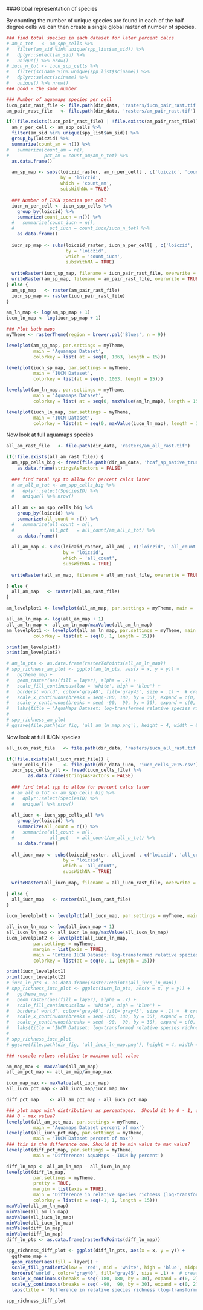 ###Global representation of species

By counting the number of unique species are found in each of the half degree cells we can then create a single global raster of number of species.


```r

### find total species in each dataset for later percent calcs
# am_n_tot   <- am_spp_cells %>% 
#   filter(am_sid %in% unique(spp_list$am_sid)) %>%
#   dplyr::select(am_sid) %>% 
#   unique() %>% nrow()
# iucn_n_tot <- iucn_spp_cells %>% 
#   filter(sciname %in% unique(spp_list$sciname)) %>%
#   dplyr::select(sciname) %>% 
#   unique() %>% nrow()
### good - the same number

### Number of aquamaps species per cell
iucn_pair_rast_file <- file.path(dir_data, 'rasters/iucn_pair_rast.tif')
am_pair_rast_file   <- file.path(dir_data, 'rasters/am_pair_rast.tif')

if(!file.exists(iucn_pair_rast_file) | !file.exists(am_pair_rast_file)) {
  am_n_per_cell <- am_spp_cells %>%
  filter(am_sid %in% unique(spp_list$am_sid)) %>%
  group_by(loiczid) %>%
  summarize(count_am = n()) %>%
#   summarize(count_am = n(),
#             pct_am = count_am/am_n_tot) %>%
  as.data.frame()

  am_sp_map <- subs(loiczid_raster, am_n_per_cell[ , c('loiczid', 'count_am')], 
                    by = 'loiczid', 
                    which = 'count_am', 
                    subsWithNA = TRUE)
  
  ### Number of IUCN species per cell
  iucn_n_per_cell <- iucn_spp_cells %>%
    group_by(loiczid) %>%
    summarize(count_iucn = n()) %>%
  #   summarize(count_iucn = n(),
  #             pct_iucn = count_iucn/iucn_n_tot) %>%
    as.data.frame()
  
  iucn_sp_map <- subs(loiczid_raster, iucn_n_per_cell[ , c('loiczid', 'count_iucn')], 
                      by = 'loiczid', 
                      which = 'count_iucn', 
                      subsWithNA = TRUE)
  
  writeRaster(iucn_sp_map, filename = iucn_pair_rast_file, overwrite = TRUE)
  writeRaster(am_sp_map, filename = am_pair_rast_file, overwrite = TRUE)
} else {
  am_sp_map   <- raster(am_pair_rast_file)
  iucn_sp_map <- raster(iucn_pair_rast_file)
}

am_ln_map <- log(am_sp_map + 1)
iucn_ln_map <- log(iucn_sp_map + 1)

### Plot both maps
myTheme <- rasterTheme(region = brewer.pal('Blues', n = 9))

levelplot(am_sp_map, par.settings = myTheme, 
          main = 'Aquamaps Dataset', 
          colorkey = list( at = seq(0, 1063, length = 15)))

levelplot(iucn_sp_map, par.settings = myTheme, 
          main = 'IUCN Dataset', 
          colorkey = list(at = seq(0, 1063, length = 15)))

levelplot(am_ln_map, par.settings = myTheme, 
          main = 'Aquamaps Dataset', 
          colorkey = list( at = seq(0, maxValue(am_ln_map), length = 15)))

levelplot(iucn_ln_map, par.settings = myTheme, 
          main = 'IUCN Dataset', 
          colorkey = list(at = seq(0, maxValue(iucn_ln_map), length = 15)))

```

Now look at full aquamaps species

```r

all_am_rast_file   <- file.path(dir_data, 'rasters/am_all_rast.tif')

if(!file.exists(all_am_rast_file)) {
  am_spp_cells_big <- fread(file.path(dir_am_data, 'hcaf_sp_native_trunc.csv')) %>%
    as.data.frame(stringsAsFactors = FALSE)
  
  ### find total spp to allow for percent calcs later
  # am_all_n_tot <- am_spp_cells_big %>% 
  #   dplyr::select(SpeciesID) %>% 
  #   unique() %>% nrow()
  
  all_am <- am_spp_cells_big %>%
    group_by(loiczid) %>%
    summarize(all_count = n()) %>%
  #   summarize(all_count = n(),
  #             all_pct   = all_count/am_all_n_tot) %>%
    as.data.frame()
  
  all_am_map <- subs(loiczid_raster, all_am[ , c('loiczid', 'all_count')], 
                     by = 'loiczid', 
                     which = 'all_count', 
                     subsWithNA = TRUE)
  
  writeRaster(all_am_map, filename = all_am_rast_file, overwrite = TRUE)

} else {
  all_am_map   <- raster(all_am_rast_file)
}

am_levelplot1 <- levelplot(all_am_map, par.settings = myTheme, main = 'Entire Aquamaps Dataset')

all_am_ln_map <- log(all_am_map + 1)
all_am_ln_map <- all_am_ln_map/maxValue(all_am_ln_map)
am_levelplot1 <- levelplot(all_am_ln_map, par.settings = myTheme, main = 'Entire Aquamaps Dataset: log-transformed relative species richness', 
          colorkey = list(at = seq(0, 1, length = 15)))

print(am_levelplot1)
print(am_levelplot2)

# am_ln_pts <- as.data.frame(rasterToPoints(all_am_ln_map))
# spp_richness_am_plot <- ggplot(am_ln_pts, aes(x = x, y = y)) +
#   ggtheme_map + 
#   geom_raster(aes(fill = layer), alpha = .7) +
#   scale_fill_continuous(low = 'white', high = 'blue') +
#   borders('world', color='gray40', fill='gray45', size = .1) +  # create a layer of borders
#   scale_x_continuous(breaks = seq(-180, 180, by = 30), expand = c(0, 2)) +
#   scale_y_continuous(breaks = seq( -90,  90, by = 30), expand = c(0, 2)) +
#   labs(title = 'AquaMaps Dataset: log-transformed relative species richness', x = NULL, y = NULL, fill = NULL) 
# 
# spp_richness_am_plot
# ggsave(file.path(dir_fig, 'all_am_ln_map.png'), height = 4, width = 8)

```

Now look at full IUCN species

```r

all_iucn_rast_file   <- file.path(dir_data, 'rasters/iucn_all_rast.tif')

if(!file.exists(all_iucn_rast_file)) {
  iucn_cells_file    <- file.path(dir_data_iucn, 'iucn_cells_2015.csv')
  iucn_spp_cells_all <- fread(iucn_cells_file) %>%
        as.data.frame(stringsAsFactors = FALSE)
  
  ### find total spp to allow for percent calcs later
  # am_all_n_tot <- am_spp_cells_big %>% 
  #   dplyr::select(SpeciesID) %>% 
  #   unique() %>% nrow()
  
  all_iucn <- iucn_spp_cells_all %>%
    group_by(loiczid) %>%
    summarize(all_count = n()) %>%
  #   summarize(all_count = n(),
  #             all_pct   = all_count/am_all_n_tot) %>%
    as.data.frame()
  
  all_iucn_map <- subs(loiczid_raster, all_iucn[ , c('loiczid', 'all_count')], 
                     by = 'loiczid', 
                     which = 'all_count', 
                     subsWithNA = TRUE)
  
  writeRaster(all_iucn_map, filename = all_iucn_rast_file, overwrite = TRUE)

} else {
  all_iucn_map   <- raster(all_iucn_rast_file)
}

iucn_levelplot1 <- levelplot(all_iucn_map, par.settings = myTheme, main = 'Entire IUCN Dataset')

all_iucn_ln_map <- log(all_iucn_map + 1)
all_iucn_ln_map <- all_iucn_ln_map/maxValue(all_iucn_ln_map)
iucn_levelplot2 <- levelplot(all_iucn_ln_map, 
          par.settings = myTheme, 
          margin = list(axis = TRUE),
          main = 'Entire IUCN Dataset: log-transformed relative species richness', 
          colorkey = list(at = seq(0, 1, length = 15)))

print(iucn_levelplot1)
print(iucn_levelplot2)
# iucn_ln_pts <- as.data.frame(rasterToPoints(all_iucn_ln_map))
# spp_richness_iucn_plot <- ggplot(iucn_ln_pts, aes(x = x, y = y)) +
#   ggtheme_map + 
#   geom_raster(aes(fill = layer), alpha = .7) +
#   scale_fill_continuous(low = 'white', high = 'blue') +
#   borders('world', color='gray40', fill='gray45', size = .1) +  # create a layer of borders
#   scale_x_continuous(breaks = seq(-180, 180, by = 30), expand = c(0, 2)) +
#   scale_y_continuous(breaks = seq( -90,  90, by = 30), expand = c(0, 2)) +
#   labs(title = 'IUCN Dataset: log-transformed relative species richness', x = NULL, y = NULL, fill = NULL) 
# 
# spp_richness_iucn_plot
# ggsave(file.path(dir_fig, 'all_iucn_ln_map.png'), height = 4, width = 8)

```

``` r
### rescale values relative to maximum cell value

am_map_max <- maxValue(all_am_map)
all_am_pct_map <- all_am_map/am_map_max

iucn_map_max <- maxValue(all_iucn_map)
all_iucn_pct_map <- all_iucn_map/iucn_map_max

diff_pct_map    <- all_am_pct_map - all_iucn_pct_map

### plot maps with distributions as percentages.  Should it be 0 - 1, or 
### 0 - max value?
levelplot(all_am_pct_map, par.settings = myTheme, 
          main = 'Aquamaps Dataset percent of max')
levelplot(all_iucn_pct_map, par.settings = myTheme, 
          main = 'IUCN Dataset percent of max')
### this is the difference one. Should it be min value to max value?
levelplot(diff_pct_map, par.settings = myTheme, 
          main = 'Difference: AquaMaps - IUCN by percent')

diff_ln_map <- all_am_ln_map - all_iucn_ln_map
levelplot(diff_ln_map, 
          par.settings = myTheme, 
          pretty = TRUE,
          margin = list(axis = TRUE),
          main = 'Difference in relative species richness (log-transformed): AquaMaps - IUCN', 
          colorkey = list(at = seq(-1, 1, length = 15)))
maxValue(all_am_ln_map)
minValue(all_am_ln_map)
maxValue(all_iucn_ln_map)
minValue(all_iucn_ln_map)
maxValue(diff_ln_map)
minValue(diff_ln_map)
diff_ln_pts <- as.data.frame(rasterToPoints(diff_ln_map))

spp_richness_diff_plot <- ggplot(diff_ln_pts, aes(x = x, y = y)) +
  ggtheme_map + 
  geom_raster(aes(fill = layer)) +
  scale_fill_gradient2(low = 'red', mid = 'white', high = 'blue', midpoint = 0) +
  borders('world', color='gray40', fill='gray45', size = .1) +  # create a layer of borders
  scale_x_continuous(breaks = seq(-180, 180, by = 30), expand = c(0, 2)) +
  scale_y_continuous(breaks = seq( -90,  90, by = 30), expand = c(0, 2)) +
  labs(title = 'Difference in relative species richness (log-transformed): AquaMaps - IUCN', x = NULL, y = NULL) 

spp_richness_diff_plot


```
